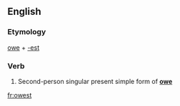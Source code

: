 ==English==

===Etymology===
[[owe]] + [[-est]]

===Verb===
{{head|en|verb form}}

# {{label|en|archaic}} Second-person singular present simple form of '''[[owe]]'''

[[fr:owest]]